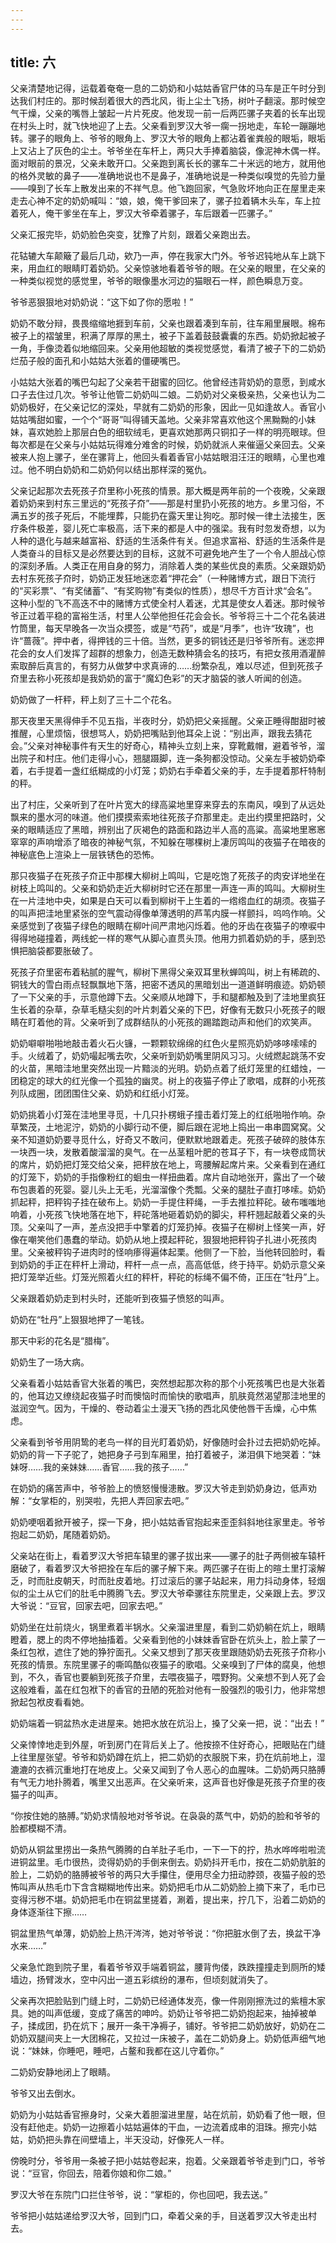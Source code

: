 ```yaml
---
---
---
```

title: 六
---




父亲清楚地记得，运载着奄奄一息的二奶奶和小姑姑香官尸体的马车是正午时分到达我们村庄的。那时候刮着很大的西北风，街上尘土飞扬，树叶子翻滚。那时候空气干燥，父亲的嘴唇上皱起一片片死皮。他发现一前一后两匹骡子夹着的长车出现在村头上时，就飞快地迎了上去。父亲看到罗汉大爷一瘸一拐地走，车轮一蹦蹦地转。骡子的眼角上、爷爷的眼角上、罗汉大爷的眼角上都沾着雀粪般的眼垢，眼垢上又沾上了灰色的尘土。爷爷坐在车杆上，两只大手捧着脑袋，像泥神木偶一样。面对眼前的景况，父亲未敢开口。父亲跑到离长长的骡车二十米远的地方，就用他的格外灵敏的鼻子——准确地说也不是鼻子，准确地说是一种类似嗅觉的先验力量——嗅到了长车上散发出来的不祥气息。他飞跑回家，气急败坏地向正在屋里走来走去心神不定的奶奶喊叫：“娘，娘，俺干爹回来了，骡子拉着辆木头车，车上拉着死人，俺干爹坐在车上，罗汉大爷牵着骡子，车后跟着一匹骡子。”

父亲汇报完毕，奶奶脸色突变，犹豫了片刻，跟着父亲跑出去。

花轱辘大车颠簸了最后几动，欸乃一声，停在我家大门外。爷爷迟钝地从车上跳下来，用血红的眼睛盯着奶奶。父亲惊骇地看着爷爷的眼。在父亲的眼里，在父亲的一种类似视觉的感觉里，爷爷的眼像墨水河边的猫眼石一样，颜色瞬息万变。

爷爷恶狠狠地对奶奶说：“这下如了你的愿啦！”

奶奶不敢分辩，畏畏缩缩地捱到车前，父亲也跟着凑到车前，往车厢里展眼。棉布被子上的褶皱里，积满了厚厚的黑土，被子下盖着鼓鼓囊囊的东西。奶奶掀起被子一角，手像烫着似地缩回来。父亲用他超敏的类视觉感觉，看清了被子下的二奶奶烂茄子般的面孔和小姑姑大张着的僵硬嘴巴。

小姑姑大张着的嘴巴勾起了父亲若干甜蜜的回忆。他曾经违背奶奶的意愿，到咸水口子去住过几次。爷爷让他管二奶奶叫二娘。二奶奶对父亲极亲热，父亲也认为二奶奶极好，在父亲记忆的深处，早就有二奶奶的形象，因此一见如逢故人。香官小姑姑嘴甜如蜜，一个个“哥哥”叫得铺天盖地。父亲非常喜欢他这个黑黝黝的小妹妹，喜欢她脸上那层白色的细软绒毛，更喜欢她那两只铜扣子一样的明亮眼球。但每次都是在父亲与小姑姑玩得难分难舍的时候，奶奶就派人来催逼父亲回去。父亲被来人抱上骡子，坐在骡背上，他回头看着香官小姑姑眼泪汪汪的眼睛，心里也难过。他不明白奶奶和二奶奶何以结出那样深的冤仇。

父亲记起那次去死孩子夼里称小死孩的情景。那大概是两年前的一个夜晚，父亲跟着奶奶来到村东三里远的“死孩子夼”——那是村里扔小死孩的地方。乡里习俗，不满五岁的孩子死后，不能埋葬，只能扔在露天里让狗吃。那时候一律土法接生，医疗条件极差，婴儿死亡率极高，活下来的都是人中的强梁。我有时忽发奇想，以为人种的退化与越来越富裕、舒适的生活条件有关。但追求富裕、舒适的生活条件是人类奋斗的目标又是必然要达到的目标，这就不可避免地产生了一个令人胆战心惊的深刻矛盾。人类正在用自身的努力，消除着人类的某些优良的素质。父亲跟奶奶去村东死孩子夼时，奶奶正发狂地迷恋着“押花会”（一种赌博方式，跟日下流行的“买彩票”、“有奖储蓄”、“有奖购物”有类似的性质），想尽千方百计求“会名”。这种小型的飞不高迭不中的赌博方式使全村人着迷，尤其是使女人着迷。那时候爷爷正过着平稳的富裕生活，村里人公举他担任花会会长。爷爷将三十二个花名装进竹筒里，每天早晚各一次当众摸签，或是“芍药”，或是“月季”，也许“玫瑰”，也许“蔷薇”。押中者，得押钱的三十倍。当然，更多的铜钱还是归爷爷所有。迷恋押花会的女人们发挥了超群的想象力，创造无数种猜会名的技巧，有把女孩用酒灌醉索取醉后真言的，有努力从做梦中求真谛的……纷繁杂乱，难以尽述，但到死孩子夼里去称小死孩却是我奶奶的富于“魔幻色彩”的天才脑袋的骇人听闻的创造。

奶奶做了一杆秤，秤上刻了三十二个花名。

那天夜里天黑得伸手不见五指，半夜时分，奶奶把父亲摇醒。父亲正睡得酣甜时被推醒，心里烦恼，很想骂人，奶奶把嘴贴到他耳朵上说：“别出声，跟我去猜花会。”父亲对神秘事件有天生的好奇心，精神头立刻上来，穿靴戴帽，避着爷爷，溜出院子和村庄。他们走得小心，翘腿蹑脚，连一条狗都没惊动。父亲左手被奶奶牵着，右手提着一盏红纸糊成的小灯笼；奶奶右手牵着父亲的手，左手提着那杆特制的秤。

出了村庄，父亲听到了在叶片宽大的绿高粱地里穿来穿去的东南风，嗅到了从远处飘来的墨水河的味道。他们摸摸索索地往死孩子夼那里走。走出约摸里把路时，父亲的眼睛适应了黑暗，辨别出了灰褐色的路面和路边半人高的高粱。高粱地里窸窸窣窣的声响增添了暗夜的神秘气氛，不知躲在哪棵树上凄厉鸣叫的夜猫子在暗夜的神秘底色上渲染上一层铁锈色的恐怖。

那只夜猫子在死孩子夼正中那棵大柳树上鸣叫，它是吃饱了死孩子的肉安详地坐在树枝上鸣叫的。父亲和奶奶走近大柳树时它还在那里一声连一声的鸣叫。大柳树生在一片洼地中央，如果是白天可以看到柳树干上生着的一绺绺血红的胡须。夜猫子的叫声把洼地里紧张的空气震动得像单薄透明的芦苇内膜一样颤抖，呜呜作响。父亲感觉到了夜猫子绿色的眼睛在柳叶间严肃地闪烁着。他的牙齿在夜猫子的嘹唳中得得地碰撞着，两线蛇一样的寒气从脚心直贯头顶。他用力抓着奶奶的手，感到恐惧把脑袋都要胀破了。

死孩子夼里密布着粘腻的腥气，柳树下黑得父亲双耳里秋蝉鸣叫，树上有稀疏的、铜钱大的雪白雨点轻飘飘地下落，把密不透风的黑暗划出一道道鲜明痕迹。奶奶顿了一下父亲的手，示意他蹲下去。父亲顺从地蹲下，手和腿都触及到了洼地里疯狂生长着的杂草，杂草毛糙尖刻的叶片刺着父亲的下巴，好像有无数只小死孩子的眼睛在盯着他的背。父亲听到了成群结队的小死孩的踢踏跑动声和他们的欢笑声。

奶奶噼噼啪啪地敲击着火石火镰，一颗颗软绵绵的红色火星照亮奶奶哆哆嗦嗦的手。火绒着了，奶奶嘬起嘴去吹，父亲听到奶奶嘴里阴风习习。火绒燃起跳荡不安的火苗，黑暗洼地里突然出现一片黯淡的光明。奶奶点着了纸灯笼里的红蜡烛，一团稳定的球大的红光像一个孤独的幽灵。树上的夜猫子停止了歌唱，成群的小死孩列队成圈，团团围住父亲、奶奶和红纸小灯笼。

奶奶挑着小灯笼在洼地里寻觅，十几只扑楞蛾子撞击着灯笼上的红纸啪啪作响。杂草繁茂，土地泥泞，奶奶的小脚行动不便，脚后跟在泥地上捣出一串串圆窝窝。父亲不知道奶奶要寻觅什么，好奇又不敢问，便默默地跟着走。死孩子破碎的肢体东一块西一块，发散着酸溜溜的臭气。在一丛茎粗叶肥的苍耳子下，有一块卷成筒状的席片，奶奶把灯笼交给父亲，把秤放在地上，弯腰解起席片来。父亲看到在通红的灯笼下，奶奶的手指像粉红的蛔虫一样扭曲着。席片自动地张开，露出了一个破布包裹着的死婴。婴儿头上无毛，光溜溜像个秃瓢。父亲的腿肚子直打哆嗦。奶奶抓起秤，把秤钩子挂在破布上。奶奶一手提住秤绳，一手去推拉秤砣。破布嗤嗤地响着，小死孩飞快地落在地下，秤砣落地砸着奶奶的脚尖，秤杆翘起敲着父亲的头顶。父亲叫了一声，差点没把手中擎着的灯笼扔掉。夜猫子在柳树上怪笑一声，好像在嘲笑他们愚蠢的举动。奶奶从地上摸起秤砣，狠狠地把秤钩子扎进小死孩肉里。父亲被秤钩子进肉时的怪响瘆得遍体起栗。他侧了一下脸，当他转回脸时，看到奶奶的手正在秤杆上滑动，秤杆一点一点，高高低低，终于持平。奶奶示意父亲把灯笼举近些。灯笼光照着火红的秤杆，秤砣的标绳不偏不倚，正压在“牡丹”上。

父亲跟着奶奶走到村头时，还能听到夜猫子愤怒的叫声。

奶奶在“牡丹”上狠狠地押了一笔钱。

那天中彩的花名是“腊梅”。

奶奶生了一场大病。

父亲看着小姑姑香官大张着的嘴巴，突然想起那次称的那个小死孩嘴巴也是大张着的，他耳边又缭绕起夜猫子时而懊恼时而愉快的歌唱声，肌肤竟然渴望那洼地里的滋润空气。因为，干燥的、卷动着尘土漫天飞扬的西北风使他唇干舌燥，心中焦虑。

父亲看到爷爷用阴鸷的老鸟一样的目光盯着奶奶，好像随时会扑过去把奶奶吃掉。奶奶的背一下子驼了，她把身子弓到车厢里，拍打着被子，涕泪俱下地哭着：“妹妹呀……我的亲妹妹……香官……我的孩子……”

在奶奶的痛苦声中，爷爷脸上的愤怒慢慢漶散。罗汉大爷走到奶奶身边，低声劝解：“女掌柜的，别哭啦，先把人弄回家去吧。”

奶奶哽咽着掀开被子，探一下身，把小姑姑香官抱起来歪歪斜斜地往家里走。爷爷抱起二奶奶，尾随着奶奶。

父亲站在街上，看着罗汉大爷把车辕里的骡子拔出来——骡子的肚子两侧被车辕杆磨破了，看着罗汉大爷把拴在车后的骡子解下来。两匹骡子在街上的暄土里打滚解乏，时而肚皮朝天，时而肚皮着地。打过滚后的骡子站起来，用力抖动身体，轻烟似的尘土从它们的肚毛中腾腾飞去。罗汉大爷牵骡往东院里走，父亲跟上去。罗汉大爷说：“豆官，回家去吧，回家去吧。”

奶奶坐在灶前烧火，锅里煮着半锅水。父亲溜进里屋，看到二奶奶躺在炕上，眼睛瞪着，腮上的肉不停地抽搐着。父亲看到他的小妹妹香官卧在炕头上，脸上蒙了一条红包袱，遮住了她的狰狞面孔。父亲又想到了那天夜里跟随奶奶去死孩子夼称小死孩的情景。东院里骡子的嘶鸣酷似夜猫子的歌唱。父亲嗅到了尸体的腐臭，他想到，不久，香官也要躺到死孩子夼里，去喂夜猫子，喂野狗。父亲想不到人死了会这般难看，盖在红包袱下的香官的丑陋的死脸对他有一股强烈的吸引力，他非常想掀起包袱皮看看她。

奶奶端着一铜盆热水走进屋来。她把水放在炕沿上，搡了父亲一把，说：“出去！”

父亲悻悻地走到外屋，听到房门在背后关上了。他按捺不住好奇心，把眼贴在门缝上往里屋张望。爷爷和奶奶蹲在炕上，把二奶奶的衣服脱下来，扔在炕前地上，湿漉漉的衣裤沉重地打在地皮上。父亲又闻到了令人恶心的血腥味。二奶奶两只胳膊有气无力地扑腾着，嘴里又出恶声。在父亲听来，这声音也好像是死孩子夼里的夜猫子的叫声。

“你按住她的胳膊。”奶奶求情般地对爷爷说。在袅袅的蒸气中，奶奶的脸和爷爷的脸都模糊不清。

奶奶从铜盆里捞出一条热气腾腾的白羊肚子毛巾，一下一下的拧，热水哗哗啦啦流进铜盆里。毛巾很热，烫得奶奶的手倒来倒去。奶奶抖开毛巾，按在二奶奶肮脏的脸上，二奶奶的胳膊被爷爷的两只大手攥住，便用尽全力扭动脖颈，夜猫子般的恐怖叫声从热毛巾下含含糊糊地传出来。奶奶把毛巾从二奶奶脸上摘下来了，毛巾已变得污秽不堪。奶奶把毛巾在铜盆里搓着，涮着，提出来，拧几下，沿着二奶奶的身体逐渐往下擦……

铜盆里热气单薄，奶奶脸上热汗涔涔，她对爷爷说：“你把脏水倒了去，换盆干净水来……”

父亲急忙跑到院子里，看着爷爷双手端着铜盆，腰背佝偻，跌跌撞撞走到厕所的矮墙边，扬臂泼水，空中闪出一道五彩缤纷的瀑布，但顷刻就消失了。

父亲再次把脸贴到门缝上时，二奶奶已经通体发亮，像一件刚刚擦洗过的紫檀木家具。她的叫声低缓，变成了痛苦的呻吟。奶奶让爷爷把二奶奶抱起来，抽掉被单子，揉成团，扔在炕下；展开一条干净褥子，铺好。爷爷把二奶奶放好，奶奶在二奶奶双腿间夹上一大团棉花，又拉过一床被子，盖在二奶奶身上。奶奶低声细气地说：“妹妹，你睡吧，睡吧，占鳌和我都在这儿守着你。”

二奶奶安静地闭上了眼睛。

爷爷又出去倒水。

奶奶为小姑姑香官擦身时，父亲大着胆溜进里屋，站在炕前，奶奶看了他一眼，但没有赶他走。奶奶一边擦着小姑姑遍体的干血，一边流着成串的泪珠。擦完小姑姑，奶奶把头靠在间壁墙上，半天没动，好像死人一样。

傍晚时分，爷爷用一条被子把小姑姑卷起来，抱着。父亲跟着爷爷走到门口，爷爷说：“豆官，你回去，陪着你娘和你二娘。”

罗汉大爷在东院门口拦住爷爷，说：“掌柜的，你也回吧，我去送。”

爷爷把小姑姑递给罗汉大爷，回到门口，牵着父亲的手，目送着罗汉大爷走出村去。